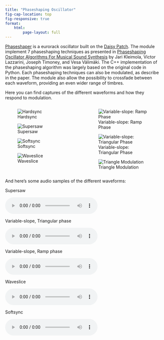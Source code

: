 ---
title: "Phaseshaping Oscillator"
fig-cap-location: top
fig-responsive: true
format:
    html:
        page-layout: full
---

[Phaseshaper](https://github.com/Segfault1602/DaisyPatches/tree/main/Phaseshapers) is a eurorack oscillator built on the [Daisy Patch](https://www.electro-smith.com/daisy/patch). The module implement 7 phaseshaping techniques as presented in [Phaseshaping Oscillator Algorithms For
Musical Sound Synthesis](https://research.aalto.fi/en/publications/phaseshaping-oscillator-algorithms-for-musical-sound-synthesis) by Jari Kleimola, Victor Lazzarini, Joseph Timoney, and Vesa Välimäki. The C++ implementation of the phaseshaping algorithm was largely based on the original code in Python. Each phaseshaping techniques can also be modulated, as describe in the paper. The module also allow the possibility to crossfade between each waveform, providing an even wider range of timbres.

Here you can find captures of the different waveforms and how they respond to modulation.


::: columns
::: {.column width="50%"}
![Hardsync](../assets/phaseshaper/hardsync.gif)

![Supersaw](../assets/phaseshaper/supersaw.gif)

![Softsync](../assets/phaseshaper/softsync.gif)

![Waveslice](../assets/phaseshaper/waveslice.gif)

:::
::: {.column width="50%"}
![Variable-slope: Ramp Phase](../assets/phaseshaper/var_slope.gif)

![Variable-slope: Triangular Phase](../assets/phaseshaper/var_tri.gif)


![Triangle Modulation](../assets/phaseshaper/trimod.gif)
:::
:::

And here's some audio samples of the different waveforms:

<div class="pa1 pa2-ns tc ph4">
<p class="fw2 pb1">Supersaw</p>
<p>
<audio src="../assets/phaseshaper/supersaw.wav" controls=""></audio>
</p>


<div class="pa1 pa2-ns tc ph4">
<p class="fw2 pb1">Variable-slope, Triangular phase</p>
<p>
<audio src="../assets/phaseshaper/vartri.wav" controls=""></audio>
</p>

<div class="pa1 pa2-ns tc ph4">
<p class="fw2 pb1">Variable-slope, Ramp phase</p>
<p>
<audio src="../assets/phaseshaper/varslope.wav" controls=""></audio>
</p>

<div class="pa1 pa2-ns tc ph4">
<p class="fw2 pb1">Waveslice</p>
<p>
<audio src="../assets/phaseshaper/waveslice.wav" controls=""></audio>
</p>

<div class="pa1 pa2-ns tc ph4">
<p class="fw2 pb1">Softsync</p>
<p>
<audio src="../assets/phaseshaper/softsync.wav" controls=""></audio>
</p>
